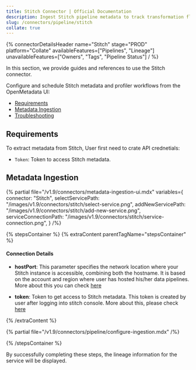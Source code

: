 ```yaml
---
title: Stitch Connector | Official Documentation
description: Ingest Stitch pipeline metadata to track transformation flow and manage operational lineage.
slug: /connectors/pipeline/stitch
collate: true
---
```





{% connectorDetailsHeader
name="Stitch"
stage="PROD"
platform="Collate"
availableFeatures=["Pipelines", "Lineage"]
unavailableFeatures=["Owners", "Tags", "Pipeline Status"]
/ %}


In this section, we provide guides and references to use the Stitch connector.

Configure and schedule Stitch metadata and profiler workflows from the OpenMetadata UI:

- [Requirements](#requirements)
- [Metadata Ingestion](#metadata-ingestion)
- [Troubleshooting](/connectors/pipeline/stitch/troubleshooting)

<IngestionModeTiles yamlPath="/snippets/connectors/pipeline/stitch/yaml" />

## Requirements

To extract metadata from Stitch, User first need to crate API crednetials:
- `Token`: Token to access Stitch metadata.


## Metadata Ingestion

{% partial 
    file="/v1.9/connectors/metadata-ingestion-ui.mdx" 
    variables={
        connector: "Stitch", 
        selectServicePath: "/images/v1.9/connectors/stitch/select-service.png",
        addNewServicePath: "/images/v1.9/connectors/stitch/add-new-service.png",
        serviceConnectionPath: "/images/v1.9/connectors/stitch/service-connection.png",
    } 
/%}

{% stepsContainer %}
{% extraContent parentTagName="stepsContainer" %}

#### Connection Details

- **hostPort**: This parameter specifies the network location where your Stitch instance is accessible, combining both the hostname. It is based on the account and region where user has hosted his/her data pipelines. More about this you can check [here](https://www.stitchdata.com/docs/developers/import-api/api#base-urls)

- **token**: Token to get access to Stitch metadata. This token is created by user after logging into stitch console. More about this, please check [here](https://www.stitchdata.com/docs/developers/import-api/guides/quick-start#obtain-api-credentials)


{% /extraContent %}

<TestConnection />

{% partial file="/v1.9/connectors/pipeline/configure-ingestion.mdx" /%}

<IngestionScheduleAndDeploy />

{% /stepsContainer %}

By successfully completing these steps, the lineage information for the service will be displayed.
